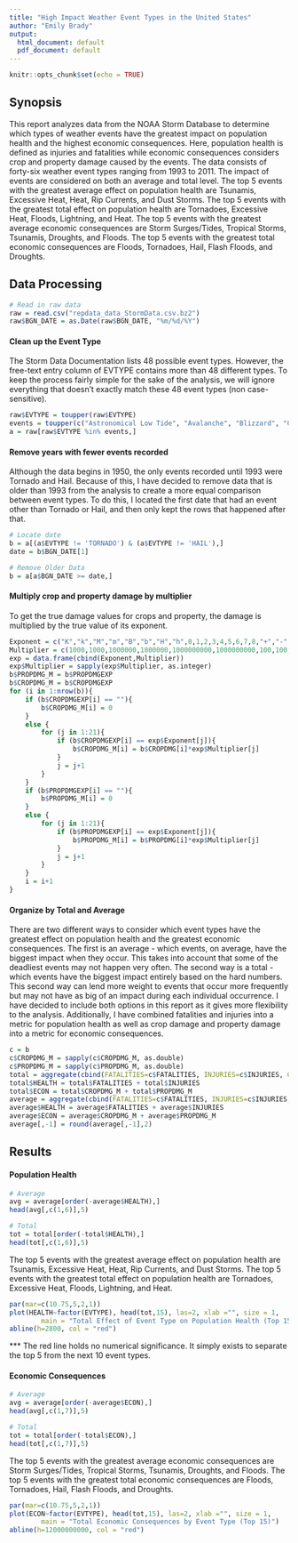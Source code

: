 ---
title: "High Impact Weather Event Types in the United States"
author: "Emily Brady"
output:
  html_document: default
  pdf_document: default
---

```{r setup, include=FALSE}
knitr::opts_chunk$set(echo = TRUE)
```

## Synopsis
This report analyzes data from the NOAA Storm Database to determine which types of weather events have the greatest impact on population health and the highest economic consequences. Here, population health is defined as injuries and fatalities while economic consequences considers crop and property damage caused by the events. The data consists of forty-six weather event types ranging from 1993 to 2011. The impact of events are considered on both an average and total level. The top 5 events with the greatest average effect on population health are Tsunamis, Excessive Heat, Heat, Rip Currents, and Dust Storms. The top 5 events with the greatest total effect on population health are Tornadoes, Excessive Heat, Floods, Lightning, and Heat. The top 5 events with the greatest average economic consequences are Storm Surges/Tides, Tropical Storms, Tsunamis, Droughts, and Floods. The top 5 events with the greatest total economic consequences are Floods, Tornadoes, Hail, Flash Floods, and Droughts.

## Data Processing
```{r read, cache=TRUE}
# Read in raw data
raw = read.csv("repdata_data_StormData.csv.bz2")
raw$BGN_DATE = as.Date(raw$BGN_DATE, "%m/%d/%Y")
```

#### Clean up the Event Type
The Storm Data Documentation lists 48 possible event types. However, the free-text entry column of EVTYPE contains more than 48 different types. To keep the process fairly simple for the sake of the analysis, we will ignore everything that doesn't exactly match these 48 event types (non case-sensitive).
```{r evtype}
raw$EVTYPE = toupper(raw$EVTYPE)
events = toupper(c("Astronomical Low Tide", "Avalanche", "Blizzard", "Coastal Flood", "Cold/Wind Chill", "Debris Flow", "Dense Fog", "Dense Smoke", "Drought", "Dust Devil", "Dust Storm", "Excessive Heat", "Extreme Cold/Wind Chill", "Flash Flood", "Flood", "Frost/Freeze", "Funnel Cloud", "Freezing Fog", "Hail", "Heat", "Heavy Rain", "Heavy Snow", "High Surf", "High Wind", "Hurricane (Typhoon)", "Ice Storm", "Lake-Effect Snow", "Lakeshore Flood", "Lightning", "Marine Hail", "Marine High Wind", "Marine Strong Wind", "Marine Thunderstorm Wind", "Rip Current", "Seiche", "Sleet", "Storm Surge/Tide", "Strong Wind", "Thunderstorm Wind", "Tornado", "Tropical Depression", "Tropical Storm", "Tsunami", "Volcanic Ash", "Waterspout", "Wildfire", "Winter Storm", "Winter Weather"))
a = raw[raw$EVTYPE %in% events,]
```

#### Remove years with fewer events recorded
Although the data begins in 1950, the only events recorded until 1993 were Tornado and Hail. Because of this, I have decided to remove data that is older than 1993 from the analysis to create a more equal comparison between event types. To do this, I located the first date that had an event other than Tornado or Hail, and then only kept the rows that happened after that.
```{r date}
# Locate date
b = a[(a$EVTYPE != 'TORNADO') & (a$EVTYPE != 'HAIL'),]
date = b$BGN_DATE[1]

# Remove Older Data
b = a[a$BGN_DATE >= date,]
```


#### Multiply crop and property damage by multiplier
To get the true damage values for crops and property, the damage is multiplied by the true value of its exponent.
```{r damage, cache=TRUE}
Exponent = c("K","k","M","m","B","b","H","h",0,1,2,3,4,5,6,7,8,"+","-","?","")
Multiplier = c(1000,1000,1000000,1000000,1000000000,1000000000,100,100,1,1,1,1,1,1,1,1,1,1,0,0,0)
exp = data.frame(cbind(Exponent,Multiplier))
exp$Multiplier = sapply(exp$Multiplier, as.integer)
b$PROPDMG_M = b$PROPDMGEXP
b$CROPDMG_M = b$CROPDMGEXP
for (i in 1:nrow(b)){
    if (b$CROPDMGEXP[i] == ""){
        b$CROPDMG_M[i] = 0
    }
    else {
        for (j in 1:21){
            if (b$CROPDMGEXP[i] == exp$Exponent[j]){
                b$CROPDMG_M[i] = b$CROPDMG[i]*exp$Multiplier[j]
            }
            j = j+1
        }
    }
    if (b$PROPDMGEXP[i] == ""){
        b$PROPDMG_M[i] = 0
    }
    else {
        for (j in 1:21){
            if (b$PROPDMGEXP[i] == exp$Exponent[j]){
                b$PROPDMG_M[i] = b$PROPDMG[i]*exp$Multiplier[j]
            }
            j = j+1
        }
    }
    i = i+1
}
```

#### Organize by Total and Average
There are two different ways to consider which event types have the greatest effect on population health and the greatest economic consequences. The first is an average - which events, on average, have the biggest impact when they occur. This takes into account that some of the deadliest events may not happen very often. The second way is a total - which events have the biggest impact entirely based on the hard numbers. This second way can lend more weight to events that occur more frequently but may not have as big of an impact during each individual occurrence. I have decided to include both options in this report as it gives more flexibility to the analysis.
Additionally, I have combined fatalities and injuries into a metric for population health as well as crop damage and property damage into a metric for economic consequences.
```{r org}
c = b
c$CROPDMG_M = sapply(c$CROPDMG_M, as.double)
c$PROPDMG_M = sapply(c$PROPDMG_M, as.double)
total = aggregate(cbind(FATALITIES=c$FATALITIES, INJURIES=c$INJURIES, CROPDMG_M=c$CROPDMG_M, PROPDMG_M=c$PROPDMG_M), by=list(EVTYPE=c$EVTYPE), FUN=sum)
total$HEALTH = total$FATALITIES + total$INJURIES
total$ECON = total$CROPDMG_M + total$PROPDMG_M
average = aggregate(cbind(FATALITIES=c$FATALITIES, INJURIES=c$INJURIES, CROPDMG_M=c$CROPDMG_M, PROPDMG_M=c$PROPDMG_M), by=list(EVTYPE=c$EVTYPE), FUN=mean)
average$HEALTH = average$FATALITIES + average$INJURIES
average$ECON = average$CROPDMG_M + average$PROPDMG_M
average[,-1] = round(average[,-1],2) 
```

## Results
#### Population Health
```{r health}
# Average
avg = average[order(-average$HEALTH),]
head(avg[,c(1,6)],5)

# Total
tot = total[order(-total$HEALTH),]
head(tot[,c(1,6)],5)
```

The top 5 events with the greatest average effect on population health are Tsunamis, Excessive Heat, Heat, Rip Currents, and Dust Storms. The top 5 events with the greatest total effect on population health are Tornadoes, Excessive Heat, Floods, Lightning, and Heat.

```{r g1}
par(mar=c(10.75,5,2,1))
plot(HEALTH~factor(EVTYPE), head(tot,15), las=2, xlab ="", size = 1,
        main = "Total Effect of Event Type on Population Health (Top 15)")
abline(h=2800, col = "red")
```

*** The red line holds no numerical significance. It simply exists to separate the top 5 from the next 10 event types.

#### Economic Consequences
```{r econ}
# Average
avg = average[order(-average$ECON),]
head(avg[,c(1,7)],5)

# Total
tot = total[order(-total$ECON),]
head(tot[,c(1,7)],5)
```

The top 5 events with the greatest average economic consequences are Storm Surges/Tides, Tropical Storms, Tsunamis, Droughts, and Floods. The top 5 events with the greatest total economic consequences are Floods, Tornadoes, Hail, Flash Floods, and Droughts.

```{r g2}
par(mar=c(10.75,5,2,1))
plot(ECON~factor(EVTYPE), head(tot,15), las=2, xlab ="", size = 1,
        main = "Total Economic Consequences by Event Type (Top 15)")
abline(h=12000000000, col = "red")
```